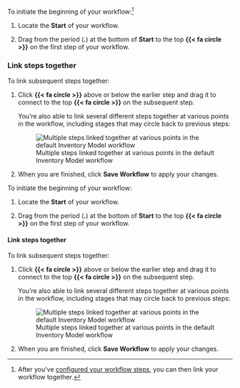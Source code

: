 :::: {.content-visible unless-format="revealjs"}
To initiate the beginning of your workflow:^[After you’ve [configured your workflow steps](#configure-workflow-steps), you can then link your workflow together.]

1. Locate the [**Start**]{.bubble .green .green-bg} of your workflow.

1. Drag from the period (**.**) at the bottom of [**Start**]{.bubble .green .green-bg} to the top **{{< fa circle >}}** on the first step of your workflow.

### Link steps together

To link subsequent steps together:

1. Click **{{< fa circle >}}** above or below the earlier step and drag it to connect to the top **{{< fa circle >}}** on the subsequent step.

    You're also able to link several different steps together at various points in the workflow, including stages that may circle back to previous steps: 

    ![Multiple steps linked together at various points in the default Inventory Model workflow](/guide/model-workflows/linked-workflow.png){fig-alt="A screenshot showing an example of multiple steps linked together at various points in the default Inventory Model workflow" class="screenshot"}

1. When you are finished, click **Save Workflow** to apply your changes.

::::

:::: {.content-hidden unless-format="revealjs"}
To initiate the beginning of your workflow:

1. Locate the [**Start**]{.bubble .green .green-bg} of your workflow.

1. Drag from the period (**.**) at the bottom of [**Start**]{.bubble .green .green-bg} to the top **{{< fa circle >}}** on the first step of your workflow.

#### Link steps together

To link subsequent steps together:

1. Click **{{< fa circle >}}** above or below the earlier step and drag it to connect to the top **{{< fa circle >}}** on the subsequent step.

    You're also able to link several different steps together at various points in the workflow, including stages that may circle back to previous steps:

    ![Multiple steps linked together at various points in the default Inventory Model workflow](/guide/model-workflows/linked-workflow.png){fig-alt="A screenshot showing an example of multiple steps linked together at various points in the default Inventory Model workflow" class="screenshot"}

1. When you are finished, click **Save Workflow** to apply your changes.

::::
